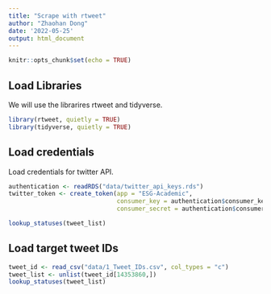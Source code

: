 ```yaml
---
title: "Scrape with rtweet"
author: "Zhaohan Dong"
date: '2022-05-25'
output: html_document
---
```


```r
knitr::opts_chunk$set(echo = TRUE)
```

## Load Libraries

We will use the librarires rtweet and tidyverse.

```r
library(rtweet, quietly = TRUE)
library(tidyverse, quietly = TRUE)
```

## Load credentials

Load credentials for twitter API.

```r
authentication <- readRDS("data/twitter_api_keys.rds")
twitter_token <- create_token(app = "ESG-Academic",
                              consumer_key = authentication$consumer_key,
                              consumer_secret = authentication$consumer_secret)

lookup_statuses(tweet_list)
```

## Load target tweet IDs

```r
tweet_id <- read_csv("data/1_Tweet_IDs.csv", col_types = "c")
tweet_list <- unlist(tweet_id[14353860,])
lookup_statuses(tweet_list)
```

## 

